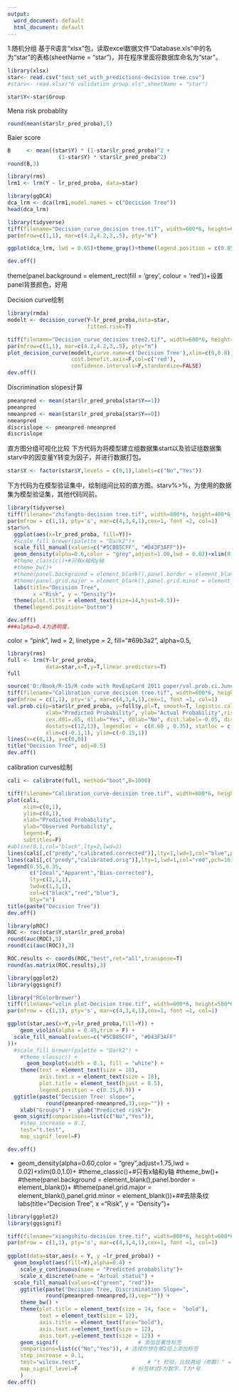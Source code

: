 ---
output:
  word_document: default
  html_document: default
---
1.随机分组
基于R语言“xlsx”包，读取excel数据文件“Database.xls”中的名为“star”的表格(sheetName = "star")，并在程序里面将数据库命名为“star”。
```{r}
library(xlsx)
star<- read.csv("test_set_with_predictions-decision tree.csv")
#starv<- read.xlsx("6 validation group.xls",sheetName = "star")
```

```{r}
star$Y<-star$Group
```

Mena risk probablity
```{r}
round(mean(star$lr_pred_proba),5)
```

Baier score
```{r}
B     <- mean((star$Y) * (1-star$lr_pred_proba)^2 + 
                (1-star$Y) * star$lr_pred_proba^2)
round(B,3)
```
```{r}
library(rms)
lrm1 <- lrm(Y ~ lr_pred_proba, data=star)
```

```{r}
library(ggDCA)
dca_lrm <- dca(lrm1,model.names = c("Decision Tree"))
head(dca_lrm)
```
```{r}
library(tidyverse)
tiff(filename="Decision_curve_decision tree.tif", width=600*6, height=600*6, res=90*6)
par(mfrow=c(1,1), mar=c(4.2,4.2,3,.5), pty="m")

ggplot(dca_lrm, lwd = 0.65)+theme_gray()+theme(legend.position = c(0.85,0.85))

dev.off()
```

theme(panel.background = element_rect(fill = 'grey', colour = 'red'))+设置panel背景颜色，好用

Decision curve绘制
```{r}
library(rmda)
modelt <- decision_curve(Y~lr_pred_proba,data=star,
                         fitted.risk=T)
```

```{r}
tiff(filename="Decision_curve_decision tree2.tif", width=600*6, height=600*6, res=90*6)
par(mfrow=c(1,1), mar=c(4.2,4.2,3,.5), pty="m")
plot_decision_curve(modelt,curve.name=c('Decision Tree'),xlim=c(0,0.8),ylim=c(0,0.4),
                    cost.benefit.axis=F,col=c('red'),
                    confidence.intervals=F,standardize=FALSE)
dev.off()
```


Discrimination slopes计算
```{r}
pmeanpred <- mean(star$lr_pred_proba[star$Y==1])
pmeanpred 
nmeanpred <- mean(star$lr_pred_proba[star$Y==0])
nmeanpred
discrislope <- pmeanpred-nmeanpred
discrislope
```

直方图分组可视化比较
下方代码为将模型建立组数据集start以及验证组数据集starv中的因变量Y转变为因子，并进行数据打包。

```{r}
star$Y <- factor(star$Y,levels = c(0,1),labels=c("No","Yes"))
```

下方代码为在模型验证集中，绘制组间比较的直方图。starv%>%，为使用的数据集为模型验证集，其他代码同前。
```{r}
library(tidyverse)
tiff(filename="zhifangtu-decision tree.tif", width=800*6, height=400*6, res=90*6)
par(mfrow = c(1,1), pty='s', mar=c(4,3,4,1),cex=1, font =2, col=1)
star%>%
  ggplot(aes(x=lr_pred_proba, fill=Y))+
  #scale_fill_brewer(palette = "Dark2")+
  scale_fill_manual(values=c("#5CB85CFF", "#D43F3AFF"))+
  geom_density(alpha=0.6,color = "grey",adjust=1.00,lwd = 0.02)+xlim(0,1)+
  #theme_classic()+#只有x轴和y轴
  #theme_bw()+
  #theme(panel.background = element_blank(),panel.border = element_blank())+
  #theme(panel.grid.major = element_blank(),panel.grid.minor = element_blank())+##去除条纹
  labs(title="Decision Tree", 
        x ="Risk", y = "Density")+
  theme(plot.title = element_text(size=14,hjust=0.5))+
  theme(legend.position="bottom")

dev.off()
###alpha=0.4为透明度，
```
color = "pink",
            lwd = 2,
               linetype = 2,
               fill="#69b3a2",
               alpha=0.5,
               


```{r}
library(rms)
full <- lrm(Y~lr_pred_proba,
            data=star,x=T,y=T,linear.predictors=T)
full
```



```{r}
source('D:/Book/R-15/R code with RevEspCard 2011 paper/val.prob.ci.June09-3.r')
tiff(filename="Calibration_curve_decision tree.tif", width=600*6, height=600*6, res=90*6)
par(mfrow = c(1,1), pty='s', mar=c(4,3,4,1),cex=1, font =1, col=1)
val.prob.ci(p=star$lr_pred_proba, y=full$y,pl=T, smooth=T, logistic.cal=F, g=10,
            xlab="Predicted Probability", ylab="Actual Probability",riskdist='predicted', cex.lab=.7, 
            cex.d01=.65, d1lab="Yes", d0lab="No", dist.label=-0.05, dist.label2=.025, 
            dostats=c(12,13), legendloc =  c(0.60 , 0.35), statloc = c(0,.80),
            xlim=c(-0.1,1), ylim=c(-0.15,1))
lines(x=c(0,1), y=c(0,0))
title("Decision Tree", adj=0.5)
dev.off()
```


calibration curves绘制
```{r}
cali <- calibrate(full, method="boot",B=1000)

tiff(filename="Calibration_curve-decision tree.tif", width=600*6, height=600*6, res=90*6)
plot(cali,
     xlim=c(0,1),
     ylim=c(0,1),
     xlab="Predicted Probability",
     ylab="Observed Porbability",
     legend=F,
     subtitles=F)
#abline(0,1,col="black",lty=2,lwd=2)
lines(cali[,c("predy","calibrated.corrected")],lty=1,lwd=1,col="blue",pch=16)
lines(cali[,c("predy","calibrated.orig")],lty=1,lwd=1,col="red",pch=16)
legend(0.55,0.35,
       c("Ideal","Apparent","Bias-corrected"),
       lty=c(2,1,1),
       lwd=c(1,1,1),
       col=c("black","red","blue"),
       bty="n")
title(paste("Decision Tree"))
dev.off()
```


```{r}
library(pROC)
ROC <- roc(star$Y,star$lr_pred_proba)
round(auc(ROC),3)
round(ci(auc(ROC)),3)
```


```{r}
ROC.results <- coords(ROC,"best",ret="all",transpose=T)
round(as.matrix(ROC.results),3)
```

```{r}
library(ggplot2)
library(ggsignif)

library("RColorBrewer")
tiff(filename="volin plot-Decision tree.tif", width=600*6, height=500*6, res=90*6)
par(mfrow = c(1,1), pty='s', mar=c(4,3,4,1),cex=1, font =1, col=1)

ggplot(star,aes(x=Y,y=lr_pred_proba,fill=Y)) +
    geom_violin(alpha = 0.45,trim = F) + 
  scale_fill_manual(values=c("#5CB85CFF", "#D43F3AFF"
))+
  #scale_fill_brewer(palette = "Dark2") + 
    #theme_classic() + 
      geom_boxplot(width = 0.1, fill = "white") + 
    theme(text = element_text(size = 18), 
          axis.text.x = element_text(size = 18), 
          plot.title = element_text(hjust = 0.5), 
          legend.position = c(0.15,0.9)) +
  ggtitle(paste("Decision Tree: slope=", 
            round(pmeanpred-nmeanpred,3),sep="")) +
    xlab("Groups") +  ylab("Predicted risk")+
  geom_signif(comparisons=list(c("No","Yes")), 
    #step_increase = 0.1,
    test="t.test",                    
    map_signif_level=F)

dev.off()
```

  +
  geom_density(alpha=0.60,color = "grey",adjust=1.75,lwd = 0.02)+xlim(0.0,1.0)+
  #theme_classic()+#只有x轴和y轴
  #theme_bw()+
  #theme(panel.background = element_blank(),panel.border = element_blank())+
  #theme(panel.grid.major = element_blank(),panel.grid.minor = element_blank())+##去除条纹
  labs(title="Decision Tree", 
        x ="Risk", y = "Density")+


```{r}
library(ggplot2)
library(ggsignif)

tiff(filename="xiangshitu-decision tree.tif", width=800*6, height=600*6, res=90*6)
par(mfrow = c(1,1), pty='s', mar=c(4,3,4,1),cex=1, font =1, col=1)
  
ggplot(data=star,aes(x = Y, y =lr_pred_proba)) +
  geom_boxplot(aes(fill=Y),alpha=0.4) +
    scale_y_continuous(name = "Predicted probability")+
    scale_x_discrete(name = "Actual status") +
  scale_fill_manual(values=c("green", "red"))+
    ggtitle(paste("Decision Tree, Discrimination Slope=", 
            round(pmeanpred-nmeanpred,3),sep="")) +
    theme_bw() +
    theme(plot.title = element_text(size = 14, face =  "bold"),
          text = element_text(size = 12),
          axis.title = element_text(face="bold"),
          axis.text.x=element_text(size = 12),
          axis.text.y=element_text(size = 12)) +
    geom_signif(                         # 添加显著性标签
    comparisons=list(c("No","Yes")), # 选择你想在哪2组上添加标签
    step_increase = 0.1,
    test="wilcox.test",                     # "t 检验，比较两组（参数）" = "t.test","Wilcoxon 符号秩检验，比较两组（非参数）" = "wilcox.test"
    map_signif_level=F                 # 标签样式F为数字，T为*号
    )
dev.off()
```

